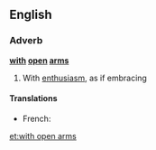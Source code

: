 ==English==

===Adverb===
'''[[with]] [[open]] [[arm]]s'''

#{{idiomatic}} With [[enthusiasm]], as if embracing

====Translations====
{{trans-top|with enthusiasm, as if embracing}}
*French: {{t|fr|à bras ouverts}}
{{trans-mid}}
{{trans-bottom}}

[[et:with open arms]]